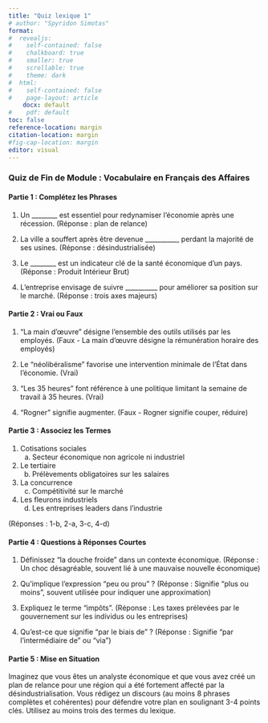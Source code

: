 ```yaml
---
title: "Quiz lexique 1"
# author: "Spyridon Simotas"
format: 
#  revealjs: 
#    self-contained: false
#    chalkboard: true
#    smaller: true
#    scrollable: true
#    theme: dark
#  html: 
#    self-contained: false
#    page-layout: article
    docx: default
#    pdf: default
toc: false
reference-location: margin
citation-location: margin
#fig-cap-location: margin
editor: visual  
---
```


### Quiz de Fin de Module : Vocabulaire en Français des Affaires

#### Partie 1 : Complétez les Phrases

1.  Un \_\_\_\_\_\_\_\_ est essentiel pour redynamiser l'économie après une récession. (Réponse : plan de relance)

2.  La ville a souffert après être devenue \_\_\_\_\_\_\_\_\_\_, perdant la majorité de ses usines. (Réponse : désindustrialisée)

3.  Le \_\_\_\_\_\_\_\_ est un indicateur clé de la santé économique d'un pays. (Réponse : Produit Intérieur Brut)

4.  L'entreprise envisage de suivre \_\_\_\_\_\_\_\_\_\_ pour améliorer sa position sur le marché. (Réponse : trois axes majeurs)

#### Partie 2 : Vrai ou Faux

1.  "La main d'œuvre" désigne l'ensemble des outils utilisés par les employés. (Faux - La main d'œuvre désigne la rémunération horaire des employés)

2.  Le "néolibéralisme" favorise une intervention minimale de l'État dans l'économie. (Vrai)

3.  "Les 35 heures" font référence à une politique limitant la semaine de travail à 35 heures. (Vrai)

4.  "Rogner" signifie augmenter. (Faux - Rogner signifie couper, réduire)

#### Partie 3 : Associez les Termes

1.  Cotisations sociales
    a)  Secteur économique non agricole ni industriel
2.  Le tertiaire
    b)  Prélèvements obligatoires sur les salaires
3.  La concurrence
    c)  Compétitivité sur le marché
4.  Les fleurons industriels
    d)  Les entreprises leaders dans l'industrie

(Réponses : 1-b, 2-a, 3-c, 4-d)

#### Partie 4 : Questions à Réponses Courtes

1.  Définissez "la douche froide" dans un contexte économique. (Réponse : Un choc désagréable, souvent lié à une mauvaise nouvelle économique)

2.  Qu'implique l'expression "peu ou prou" ? (Réponse : Signifie "plus ou moins", souvent utilisée pour indiquer une approximation)

3.  Expliquez le terme "impôts". (Réponse : Les taxes prélevées par le gouvernement sur les individus ou les entreprises)

4.  Qu'est-ce que signifie "par le biais de" ? (Réponse : Signifie "par l'intermédiaire de" ou "via")

#### Partie 5 : Mise en Situation

Imaginez que vous êtes un analyste économique et que vous avez créé un plan de relance pour une région qui a été fortement affecté par la désindustrialisation. Vous rédigez un discours (au moins 8 phrases complètes et cohérentes) pour défendre votre plan en soulignant 3-4 points clés. Utilisez au moins trois des termes du lexique.
